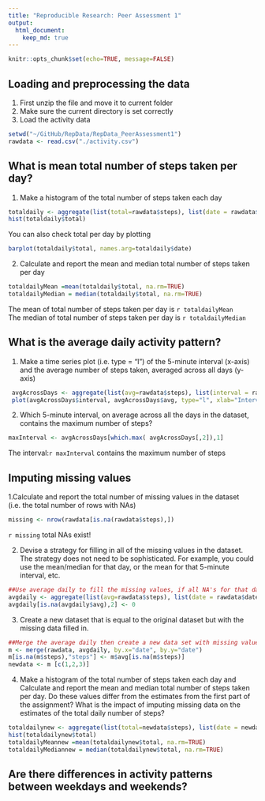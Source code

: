 ```yaml
---
title: "Reproducible Research: Peer Assessment 1"
output: 
  html_document:
    keep_md: true
---
```


```r
knitr::opts_chunk$set(echo=TRUE, message=FALSE)
```

## Loading and preprocessing the data
1. First unzip the file and move it to current folder  
1. Make sure the current directory is set correctly  
1. Load the activity data  
```r
setwd("~/GitHub/RepData/RepData_PeerAssessment1")
rawdata <- read.csv("./activity.csv")
```


## What is mean total number of steps taken per day?
1. Make a histogram of the total number of steps taken each day
```r
totaldaily <- aggregate(list(total=rawdata$steps), list(date = rawdata$date), FUN=sum, na.rm=TRUE)
hist(totaldaily$total)
```
  
  You can also check total per day by plotting

```r
barplot(totaldaily$total, names.arg=totaldaily$date)
```

2. Calculate and report the mean and median total number of steps taken per day
```r
totaldailyMean =mean(totaldaily$total, na.rm=TRUE)
totaldailyMedian = median(totaldaily$total, na.rm=TRUE)

```
  
  The mean of total number of steps taken per day is `r totaldailyMean`  
  The median of total number of steps taken per day is `r totaldailyMedian`
  
## What is the average daily activity pattern?

1. Make a time series plot (i.e. type = "l") of the 5-minute interval (x-axis) and the average number of steps taken, averaged across all days (y-axis)

```r
 avgAcrossDays <- aggregate(list(avg=rawdata$steps), list(interval = rawdata$interval), FUN=mean, na.rm=TRUE)
 plot(avgAcrossDays$interval, avgAcrossDays$avg, type="l", xlab="Interval", ylab="Average Steps")
```
 
2. Which 5-minute interval, on average across all the days in the dataset, contains the maximum number of steps?

```r
maxInterval <- avgAcrossDays[which.max( avgAcrossDays[,2]),1]
```

  The interval:`r maxInterval` contains the maximum number of steps
  
## Imputing missing values

1.Calculate and report the total number of missing values in the dataset (i.e. the total number of rows with NAs)  

```r
missing <- nrow(rawdata[is.na(rawdata$steps),])

```

  `r missing` total NAs exist!
  
2. Devise a strategy for filling in all of the missing values in the dataset. The strategy does not need to be sophisticated. For example, you could use the mean/median for that day, or the mean for that 5-minute interval, etc.

```r
##Use average daily to fill the missing values, if all NA's for that day, use 0 
avgdaily <- aggregate(list(avg=rawdata$steps), list(date = rawdata$date), FUN=mean, na.rm=FALSE)
avgdaily[is.na(avgdaily$avg),2] <- 0
```
  
  
3. Create a new dataset that is equal to the original dataset but with the missing data filled in.

```r
##Merge the average daily then create a new data set with missing values filled
m <- merge(rawdata, avgdaily, by.x="date", by.y="date")
m[is.na(m$steps),"steps"] <- m$avg[is.na(m$steps)]
newdata <- m [c(1,2,3)]
```

4. Make a histogram of the total number of steps taken each day and Calculate and report the mean and median total number of steps taken per day. Do these values differ from the estimates from the first part of the assignment? What is the impact of imputing missing data on the estimates of the total daily number of steps?

```r
totaldailynew <- aggregate(list(total=newdata$steps), list(date = newdata$date), FUN=sum, na.rm=TRUE)
hist(totaldailynew$total)
totaldailyMeannew =mean(totaldailynew$total, na.rm=TRUE)
totaldailyMediannew = median(totaldailynew$total, na.rm=TRUE)
```

## Are there differences in activity patterns between weekdays and weekends?



